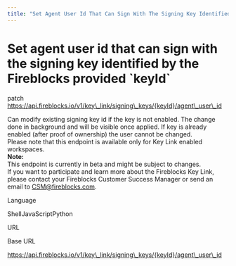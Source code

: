 ```yaml
---
title: "Set Agent User Id That Can Sign With The Signing Key Identified By The Fireblocks Provided  Keyid "
---
```

  
  # Set agent user id that can sign with the signing key identified by the Fireblocks provided \`keyId\`

patch https://api.fireblocks.io/v1/key\_link/signing\_keys/{keyId}/agent\_user\_id

Can modify existing signing key id if the key is not enabled. The change done in background and will be visible once applied. If key is already enabled (after proof of ownership) the user cannot be changed.  
Please note that this endpoint is available only for Key Link enabled workspaces.  
**Note:**  
This endpoint is currently in beta and might be subject to changes.  
If you want to participate and learn more about the Fireblocks Key Link, please contact your Fireblocks Customer Success Manager or send an email to [CSM@fireblocks.com](mailto:CSM@fireblocks.com).

Language

ShellJavaScriptPython

URL

Base URL

https://api.fireblocks.io/v1/key\_link/signing\_keys/{keyId}/agent\_user\_id